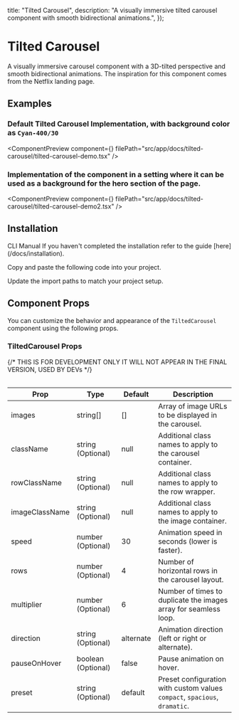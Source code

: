 
  title: "Tilted Carousel",
  description:
    "A visually immersive tilted carousel component with smooth bidirectional animations.",
});

# Tilted Carousel

A visually immersive carousel component with a 3D-tilted perspective and smooth bidirectional animations. The inspiration for this component comes from the Netflix landing page.

## Examples

### Default Tilted Carousel Implementation, with background color as `Cyan-400/30`

<ComponentPreview
  component={<TiltedCarouselDemo />}
  filePath="src/app/docs/tilted-carousel/tilted-carousel-demo.tsx"
/>

### Implementation of the component in a setting where it can be used as a background for the hero section of the page.

<ComponentPreview
  component={<TiltedCarouselDemo2 />}
  filePath="src/app/docs/tilted-carousel/tilted-carousel-demo2.tsx"
/>

## Installation

<Tabs defaultValue="cli">

<TabsList>
  <TabsTrigger value="cli">CLI</TabsTrigger>
  <TabsTrigger value="manual">Manual</TabsTrigger>
</TabsList>

<TabsContent value="cli">
  <InstallationCli value="tilted-carousel" />
</TabsContent>

<TabsContent value="manual">

<Steps>

<Step>
  If you haven't completed the installation refer to the guide [here](/docs/installation).
</Step>

<Step>Copy and paste the following code into your project.</Step>

<CodeBlock filePath="src/content/tilted-carousel.tsx" />

<Step>Update the import paths to match your project setup.</Step>

</Steps>

</TabsContent>

</Tabs>

## Component Props

You can customize the behavior and appearance of the `TiltedCarousel` component using the following props.

### TiltedCarousel Props

<Table data={{
  headers: ["Prop", "Type", "Default", "Description"],
  rows: [
    ["images", "string[]", "[]", "Array of image URLs to be displayed in the carousel."],
    ["className", "string (Optional)", "(null)", "Additional class names to apply to the carousel container."],
    ["rowClassName", "string (Optional)", "(null)", "Additional class names to apply to the row wrapper."],
    ["imageClassName", "string (Optional)", "(null)", "Additional class names to apply to the image container."],
    ["speed", "number (Optional)", "30", "Animation speed in seconds (lower is faster)."],
    ["rows", "number (Optional)", "4", "Number of horizontal image rows in the carousel layout."],
    ["multiplier", "number (Optional)", "6", "Number of times to duplicate the images array for seamless loop."],
    ["direction", "string (Optional)", "alternate", "Animation direction (left or right or alternate)."],
    ["pauseOnHover", "boolean (Optional)", "false", "Pause animation on hover."],
    ["preset", "string (Optional)", "default", "Preset configuration with custom values `compact`, `spacious`, `dramatic`."],
  ],
}}>

{/* THIS IS FOR DEVELOPMENT ONLY IT WILL NOT APPEAR IN THE FINAL VERSION, USED BY DEVs */}

| Prop           | Type               | Default   | Description                                                                |
| -------------- | ------------------ | --------- | -------------------------------------------------------------------------- |
| images         | string[]           | []        | Array of image URLs to be displayed in the carousel.                       |
| className      | string (Optional)  | null      | Additional class names to apply to the carousel container.                 |
| rowClassName   | string (Optional)  | null      | Additional class names to apply to the row wrapper.                        |
| imageClassName | string (Optional)  | null      | Additional class names to apply to the image container.                    |
| speed          | number (Optional)  | 30        | Animation speed in seconds (lower is faster).                              |
| rows           | number (Optional)  | 4         | Number of horizontal rows in the carousel layout.                          |
| multiplier     | number (Optional)  | 6         | Number of times to duplicate the images array for seamless loop.           |
| direction      | string (Optional)  | alternate | Animation direction (left or right or alternate).                          |
| pauseOnHover   | boolean (Optional) | false     | Pause animation on hover.                                                  |
| preset         | string (Optional)  | default   | Preset configuration with custom values `compact`, `spacious`, `dramatic`. |

</Table>

<PrevNextBtn current="tilted-carousel" />
